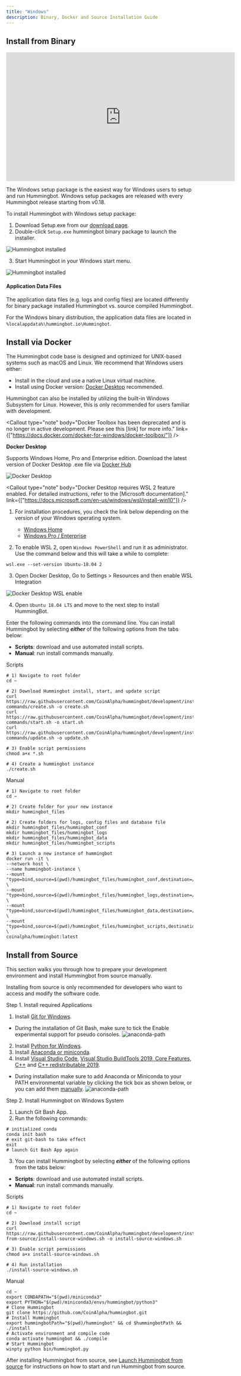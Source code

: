 ```yaml
---
title: "Windows"
description: Binary, Docker and Source Installation Guide
---
```



## Install from Binary

<iframe
  width="616"
  height="347"
  src="https://www.youtube.com/embed/9TsZ_xjExXs"
  frameborder="0"
  allow="accelerometer; autoplay; encrypted-media; gyroscope; picture-in-picture"
  allowfullscreen
></iframe>

The Windows setup package is the easiest way for Windows users to setup and run Hummingbot. Windows setup packages are released with every Hummingbot release starting from v0.18.

To install Hummingbot with Windows setup package:

1. Download Setup.exe from our [download page](https://hummingbot.io/download).
2. Double-click `Setup.exe` hummingbot binary package to launch the installer.

![Hummingbot installed](/img/windows-setup-1.png)

3. Start Hummingbot in your Windows start menu.

![Hummingbot installed](/img/windows-setup-2.png)

#### Application Data Files

The application data files (e.g. logs and config files) are located differently for binary package installed Hummingbot vs. source compiled Hummingbot.

For the Windows binary distribution, the application data files are located in `%localappdata%\hummingbot.io\Hummingbot`.

## Install via Docker

The Hummingbot code base is designed and optimized for UNIX-based systems such as macOS and Linux. We recommend that Windows users either:

- Install in the cloud and use a native Linux virtual machine.
- Install using Docker version: [Docker Desktop](https://docs.docker.com/docker-for-windows/) recommended.

Hummingbot can also be installed by utilizing the built-in Windows Subsystem for Linux. However, this is only recommended for users familiar with development.

<Callout
  type="note"
  body="Docker Toolbox has been deprecated and is no longer in active development. Please see this [link] for more info."
  link={["https://docs.docker.com/docker-for-windows/docker-toolbox/"]}
/>

**Docker Desktop**

Supports Windows Home, Pro and Enterprise edition. Download the latest version of Docker Desktop .exe file via [Docker Hub](https://hub.docker.com/editions/community/docker-ce-desktop-windows/)

![Docker Desktop](/img/docker_desktop_download.gif)

<Callout
  type="note"
  body="Docker Desktop requires WSL 2 feature enabled. For detailed instructions, refer to the [Microsoft documentation]."
  link={["https://docs.microsoft.com/en-us/windows/wsl/install-win10"]}
/>

1. For installation procedures, you check the link below depending on the version of your Windows operating system.

   - [Windows Home](https://docs.docker.com/docker-for-windows/install-windows-home/)
   - [Windows Pro / Enterprise](https://docs.docker.com/docker-for-windows/install/)

2. To enable WSL 2, open `Windows PowerShell` and run it as administrator. Use the command below and this will take a while to complete:

```Windows PowerShell
wsl.exe --set-version Ubuntu-18.04 2
```

3. Open Docker Desktop, Go to Settings > Resources and then enable WSL Integration

![Docker Desktop WSL enable](/img/docker_desktop_WSLenable.gif)

4. Open `Ubuntu 18.04 LTS` and move to the next step to install HummingBot.

Enter the following commands into the command line. You can install Hummingbot by selecting **_either_** of the following options from the tabs below:

- **Scripts**: download and use automated install scripts.
- **Manual**: run install commands manually.

Scripts

```Scripts
# 1) Navigate to root folder
cd ~

# 2) Download Hummingbot install, start, and update script
curl https://raw.githubusercontent.com/CoinAlpha/hummingbot/development/installation/docker-commands/create.sh -o create.sh
curl https://raw.githubusercontent.com/CoinAlpha/hummingbot/development/installation/docker-commands/start.sh -o start.sh
curl https://raw.githubusercontent.com/CoinAlpha/hummingbot/development/installation/docker-commands/update.sh -o update.sh

# 3) Enable script permissions
chmod a+x *.sh

# 4) Create a hummingbot instance
./create.sh
```

Manual

```Manual
# 1) Navigate to root folder
cd ~

# 2) Create folder for your new instance
mkdir hummingbot_files

# 2) Create folders for logs, config files and database file
mkdir hummingbot_files/hummingbot_conf
mkdir hummingbot_files/hummingbot_logs
mkdir hummingbot_files/hummingbot_data
mkdir hummingbot_files/hummingbot_scripts

# 3) Launch a new instance of hummingbot
docker run -it \
--network host \
--name hummingbot-instance \
--mount "type=bind,source=$(pwd)/hummingbot_files/hummingbot_conf,destination=/conf/" \
--mount "type=bind,source=$(pwd)/hummingbot_files/hummingbot_logs,destination=/logs/" \
--mount "type=bind,source=$(pwd)/hummingbot_files/hummingbot_data,destination=/data/" \
--mount "type=bind,source=$(pwd)/hummingbot_files/hummingbot_scripts,destination=/scripts/" \
coinalpha/hummingbot:latest
```

## Install from Source

This section walks you through how to prepare your development environment and install Hummingbot from source manually.

Installing from source is only recommended for developers who want to access and modify the software code.

Step 1. Install required Applications

1. Install [Git for Windows](https://git-scm.com/download/win).

- During the installation of Git Bash, make sure to tick the Enable experimental support for pseudo consoles.
  ![anaconda-path](/img/git-installation.png)

2. Install [Python for Windows](https://www.python.org/downloads/windows/).
3. Install [Anaconda or miniconda](https://docs.conda.io/projects/conda/en/latest/user-guide/install/windows.html).
4. Install [Visual Studio Code](https://code.visualstudio.com/download), [Visual Studio BuildTools 2019, Core Features, C++](https://visualstudio.microsoft.com/thank-you-downloading-visual-studio/?sku=BuildTools&rel=16) and [C++ redistributable 2019](https://aka.ms/vs/16/release/VC_redist.x64.exe).

- During installation make sure to add Anaconda or Miniconda to your PATH environmental variable by clicking the tick box as shown below, or you can add them [manually](https://www.geeksforgeeks.org/how-to-setup-anaconda-path-to-environment-variable/).
  ![anaconda-path](/img/anaconda-path.png)

<Callout
  type="note"
  body="Some prerequisites are large applications and may need to restart your computer."
/>

Step 2. Install Hummingbot on Windows System

1. Launch Git Bash App.
2. Run the following commands:

```
# initialized conda
conda init bash
# exit git-bash to take effect
exit
# launch Git Bash App again
```

3. You can install Hummingbot by selecting **_either_** of the following options from the tabs below:

- **Scripts**: download and use automated install scripts.
- **Manual**: run install commands manually.

Scripts

```scripts
# 1) Navigate to root folder
cd ~

# 2) Download install script
curl https://raw.githubusercontent.com/CoinAlpha/hummingbot/development/installation/install-from-source/install-source-windows.sh -o install-source-windows.sh

# 3) Enable script permissions
chmod a+x install-source-windows.sh

# 4) Run installation
./install-source-windows.sh
```

Manual

```Manual
cd ~
export CONDAPATH="$(pwd)/miniconda3"
export PYTHON="$(pwd)/miniconda3/envs/hummingbot/python3"
# Clone Hummingbot
git clone https://github.com/CoinAlpha/hummingbot.git
# Install Hummingbot
export hummingbotPath="$(pwd)/hummingbot" && cd $hummingbotPath && ./install
# Activate environment and compile code
conda activate hummingbot && ./compile
# Start Hummingbot
winpty python bin/hummingbot.py
```

After installing Hummingbot from source, see [Launch Hummingbot from source](/operation/launch-exit/) for instructions on how to start and run Hummingbot from source.
